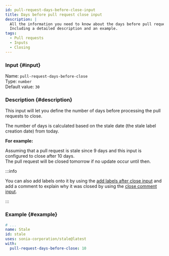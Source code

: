 ```yaml
---
id: pull-request-days-before-close-input
title: Days before pull request close input
description: |
  All the information you need to know about the days before pull request close input.
  Including a detailed description and an example.
tags:
  - Pull requests
  - Inputs
  - Closing
---
```


### Input {#input}

Name: `pull-request-days-before-close`  
Type: `number`  
Default value: `30`

### Description {#description}

This input will let you define the number of days before processing the pull requests to close.

The number of days is calculated based on the stale date (the stale label creation date) from today.

**For example:**

Assuming that a pull request is stale since 9 days and this input is configured to close after 10 days.  
The pull request will be closed tomorrow if no update occur until then.

:::info

You can also add labels onto it by using the [add labels after close input](pull-request-add-labels-after-close-input)
and add a comment to explain why it was closed by using the [close comment input](pull-request-close-comment-input).

:::

### Example {#example}

```yml {6}
# ...
name: Stale
id: stale
uses: sonia-corporation/stale@latest
with:
  pull-request-days-before-close: 10
```
